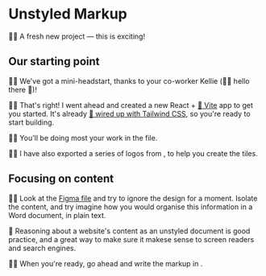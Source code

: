 # Unstyled Markup

👨‍💼 A fresh new project — this is exciting!

## Our starting point

👨‍💼 We've got a mini-headstart, thanks to your co-worker Kellie (🧝‍♂️ hello there 👋)!

🧝‍♂️ That's right! I went ahead and created a new React + [📜 Vite](https://vitejs.dev/) app to get you started. It's already [📜 wired up with Tailwind CSS](https://tailwindcss.com/docs/guides/vite), so you're ready to start building.

🧝‍♂️ You'll be doing most your work in the <InlineFile file="src/App.tsx" /> file.

🧝‍♂️ I have also exported a series of logos from <InlineFile file="src/logos/logos.ts" />, to help you create the tiles.

## Focusing on content

👨‍💼 Look at the [Figma file](https://www.figma.com/file/P7JAJ2NX6SOw72iTa8eyjl/Pixel-Perfect-Tailwind?type=design&node-id=0%3A1&mode=design&t=WVR4uy4alsTwrVTc-1) and try to ignore the design for a moment. Isolate the content, and try imagine how you would organise this information in a Word document, in plain text.

🦉 Reasoning about a website's content as an unstyled document is good practice, and a great way to make sure it makese sense to screen readers and search engines.

👨‍💼 When you're ready, go ahead and write the markup in <InlineFile file="src/App.tsx" />.
